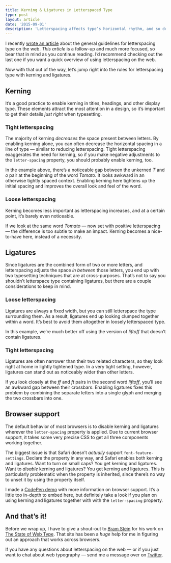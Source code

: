 ```yaml
---
title: Kerning & Ligatures in Letterspaced Type
type: post
layout: article
date: '2015-09-01'
description: 'Letterspacing affects type’s horizontal rhythm, and so do kerning and ligatures. Combining all three of them can make for beautifully spaced typography.'
---
```


I recently [wrote an article][guidelines] about the general guidelines for letterspacing type on the web. _This article_ is a follow-up and much more focused, so bear that in mind as you continue reading. I’d recommend checking out the last one if you want a quick overview of using letterspacing on the web.

Now with that out of the way, let’s jump right into the rules for letterspacing type with kerning and ligatures.

## Kerning

It’s a good practice to enable kerning in titles, headings, and other display type. These elements attract the most attention in a design, so it’s important to get their details _just right_ when typesetting.

### Tight letterspacing

The majority of kerning _decreases_ the space present between letters. By enabling kerning alone, you can often decrease the horizontal spacing in a line of type &mdash; similar to reducing letterspacing. Tight letterspacing exaggerates the need for kerning, so if you make negative adjustments to the `letter-spacing` property, you should probably enable kerning, too.

<CodePen
  height='330'
  id='5e36a72a168d631d7f3b3ccdcf310497'
  title='Comparison of kerned and unkerned bold type where the unkerned text looks unattractive'
/>

In the example above, there’s a noticeable gap between the unkerned _T_ and _o_ pair at the beginning of the word _Tomato_. It looks awkward in an otherwise tightly spaced context. Enabling kerning here tightens up the initial spacing and improves the overall look and feel of the word.

### Loose letterspacing

Kerning becomes less important as letterspacing increases, and at a certain point, it’s barely even noticeable.

If we look at the same word _Tomato_ &mdash; now set with positive letterspacing &mdash; the difference is too subtle to make an impact. Kerning becomes a nice-to-have here, instead of a necessity.

<CodePen
  height='330'
  id='6d702133d6c081a4af782d648e1c3ff6'
  title='Comparison of kerned and unkerned thin type looking nearly identical'
/>

## Ligatures

Since ligatures are the combined form of two or more letters, and letterspacing adjusts the space _in between_ those letters, you end up with two typesetting techniques that are at cross-purposes. That’s not to say you shouldn’t letterspace type containing ligatures, but there are a couple considerations to keep in mind.

### Loose letterspacing

Ligatures are always a fixed width, but you can still letterspace the type surrounding them. As a result, ligatures end up looking clumped together within a word. It’s best to avoid them altogether in loosely letterspaced type.

<CodePen
  height='270'
  id='e4d79dfcf8e98e856f9d5c8ba65f8b4e'
  title='Spaced-out type with two awkardly joined letters in the FT ligature'
/>

In this example, we’re much better off using the version of _liftoff_ that doesn’t contain ligatures.

### Tight letterspacing

Ligatures are often narrower than their two related characters, so they look right at home in lightly tightened type. In a very tight setting, however, ligatures can stand out as noticeably wider than other letters.

<CodePen
  height='270'
  id='cb5625881dcf0db7e11d26d69c2ff40c'
  title='Tight type where FT looks awkward as separate letters instead of a ligature'
/>

If you look closely at the _ff_ and _ft_ pairs in the second word _liftoff_, you’ll see an awkward gap between their crossbars. Enabling ligatures fixes this problem by combining the separate letters into a single glyph and merging the two crossbars into one.

## Browser support

The default behavior of most browsers is to disable kerning and ligatures wherever the `letter-spacing` property is applied. Due to current browser support, it takes some very precise CSS to get all three components working together.

The biggest issue is that Safari doesn’t _actually_ support `font-feature-settings`. Declare the property in any way, and Safari enables both kerning and ligatures. Want to turn on small caps? You get kerning and ligatures. Want to _disable_ kerning and ligatures? You get kerning and ligatures. This is particularly problematic when the property is inherited, since there’s no way to unset it by using the property itself.

I made a [CodePen demo][codepen-demo] with more information on browser support. It’s a little too in-depth to embed here, but definitely take a look if you plan on using kerning and ligatures together with with the `letter-spacing` property.

## And that’s it!

Before we wrap up, I have to give a shout-out to [Bram Stein][twitter-bram] for his work on [The State of Web Type][state-of-web-type]. That site has been a _huge_ help for me in figuring out an approach that works across browsers.

If you have any questions about letterspacing on the web &mdash; or if you just want to chat about web typography &mdash; send me a message over on [Twitter][twitter].

[codepen-demo]: http://codepen.io/johndjameson/pen/e96a930f0a73dd36f9ff173422b48523?editors=110
[guidelines]: guidelines-for-letterspacing-type.html
[state-of-web-type]: http://stateofwebtype.com/
[twitter]: https://twitter.com/johndjameson
[twitter-bram]: https://twitter.com/bram_stein

